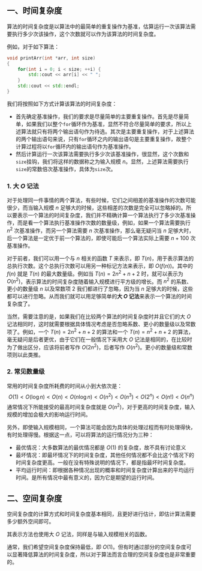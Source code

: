 ## 一、时间复杂度

算法的时间复杂度是以算法中的最简单的重复操作为基准，估算运行一次该算法需要执行多少次该操作，这个次数就可以作为该算法的时间复杂度。

例如，对于如下算法：

```cpp
void printArr(int *arr, int size)
{
    for(int i = 0; i < size; ++i) {
        std::cout << arr[i] << " ";
    }
    std::cout << std::endl;
}
```

我们将按照如下方式计算该算法的时间复杂度：

- 首先确定基准操作，我们的要求是尽量简单的主要重复操作。首先是尽量简单，如果我们以整个`for`循环作为基准，显然不符合尽量简单的要求，所以上述算法就只有将两个输出语句作为待选。其次是主要重复操作，对于上述算法的两个输出语句来说，只有`for`循环之内的输出语句是主要重复操作，故整个计算过程将以`for`循环内的输出语句作为基准操作。
- 然后计算运行一次该算法需要执行多少次该基准操作，很显然，这个次数和`size`挂钩，我们将这样的数据称之为输入规模 $n$。显然，上述算法需要执行`size`的常数倍次基准操作，具体为`size`次。

### 1. 大 $O$ 记法

对于处理同一件事情的两个算法，有些时候，它们之间相差的基准操作的次数可能很少，而当输入规模 $n$ 足够大的时候，这些相差的次数是完全可以忽略掉的。所以要表示一个算法的时间复杂度，我们并不精确计算一个算法执行了多少次基准操作，而是看一个算法执行基准操作次数的数量级，例如，如果一个算法需要执行 $n^2$ 次基准操作，而另一个算法需要 $n$ 次基准操作，那么毫无疑问当 $n$ 足够大时，后一个算法是一定优于前一个算法的，即使可能后一个算法实际上需要 $n+100$ 次基准操作。

对于前者，我们可以用一个与 $n$ 相关的函数 $T$ 来表示，即 $T(n)$，用于表示算法的总执行次数。这个总执行次数可以用另一种标记方法来表示，即 $O(f(n))$。其中的 $f(n)$ 就是 $T(n)$ 的最大数量级。例如当 $T(n)=2n^2+n+2$ 时，就可以表示为 $O(n^2)$，表示算法的时间复杂度随着输入规模进行平方级的增长。而 $n^2$ 的系数、更小的数量级 $n$ 以及常数项 $2$ 我们都进行了忽略，因为当 $n$ 足够大的时候，这些都可以进行忽略。从而我们就可以用足够简单的**大 $O$ 记法**来表示一个算法的时间复杂度了。

当然，需要注意的是，如果我们在比较两个算法的时间复杂度时并且它们的大 $O$ 记法相同时，这时就需要根据具体情况考虑是否忽略系数、更小的数量级以及常数项了。例如，一个 $T(n)=2n^2+n+2$ 的算法和一个 $T(n)=n^2+n+2$ 的算法，毫无疑问是后者更优，由于它们在一般情况下采用大 $O$ 记法是相同的，在比较时为了做出区分，应该将前者写作 $O(2n^2)$，后者写作 $O(n^2)$。更小的数量级和常数项则以此类推。

### 2. 常见数量级

常用的时间复杂度所耗费的时间从小到大依次是：
$$
O(1)<O(\log n)<O(n)<O(n\log n)<O(n^2)<O(n^3)<O(2^n)<O(n!)<O(n^n)
$$
通常情况下所能接受的最高时间复杂度就是 $O(n^2)$​，对于更高的时间复杂度，输入规模的增加会极大的影响运行时间。

另外，即使输入规模相同，一个算法可能会因为具体的处理过程而有时处理得快，有时处理得慢。根据这一点，可以将算法的运行情况分为三种：

- 最优情况：大多数算法的最优情况都是 $O(1)$ 的复杂度，故不具有讨论意义
- 最坏情况：即最坏情况下的时间复杂度，其他任何情况都不会比这个情况下的时间复杂度更高。一般在没有特殊说明的情况下，都是指最坏时间复杂度。
- 平均运行时间：即根据各种情况出现的概率和时间复杂度计算出来的平均运行时间。是所有情况中最有意义的，因为它是期望的运行时间。



## 二、空间复杂度

空间复杂度的计算方式和时间复杂度基本相同，且更好进行估计，即估计算法需要多少额外空间即可。

其表示方法也使用大 $O$ 记法，同样是与输入规模相关的函数。

通常，我们希望空间复杂度保持最低，即 $O(1)$。但有时通过部分的空间复杂度可以显著降低算法的时间复杂度，所以对于算法而言合理的空间复杂度也是非常重要的。